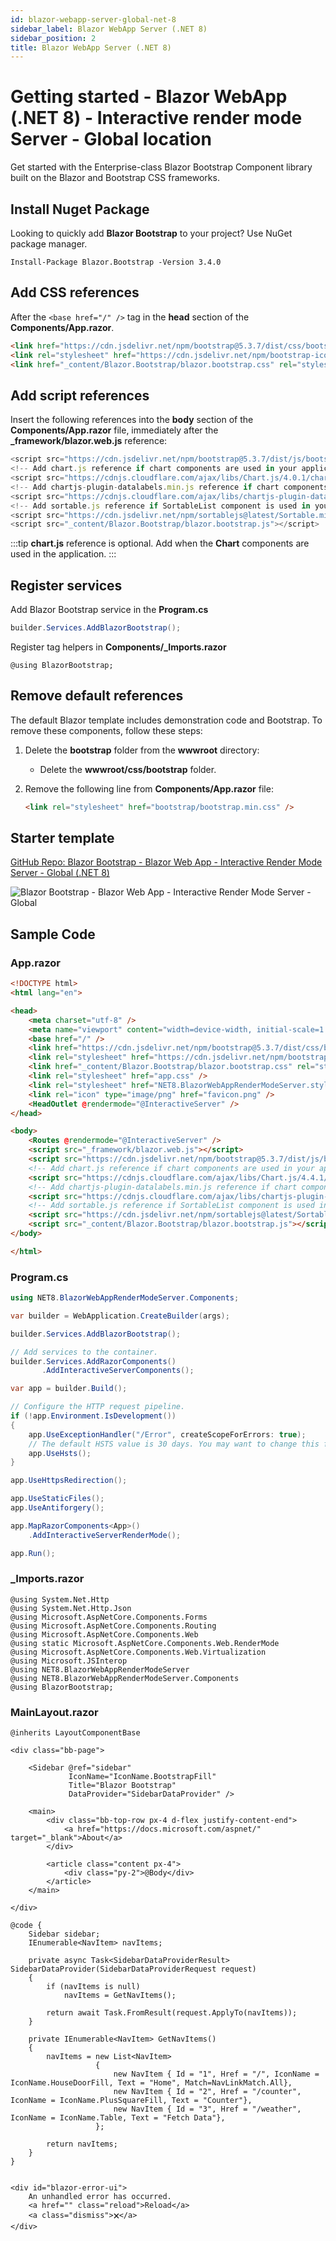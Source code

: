 ```yaml
---
id: blazor-webapp-server-global-net-8
sidebar_label: Blazor WebApp Server (.NET 8)
sidebar_position: 2
title: Blazor WebApp Server (.NET 8)
---
```



# Getting started - Blazor WebApp (.NET 8) - Interactive render mode Server - Global location

Get started with the Enterprise-class Blazor Bootstrap Component library built on the Blazor and Bootstrap CSS frameworks.

<CarbonAd />

## Install Nuget Package

Looking to quickly add **Blazor Bootstrap** to your project? Use NuGet package manager.

```shell
Install-Package Blazor.Bootstrap -Version 3.4.0
```

## Add CSS references

After the `<base href="/" />` tag in the **head** section of the **Components/App.razor**.

```html showLineNumbers
<link href="https://cdn.jsdelivr.net/npm/bootstrap@5.3.7/dist/css/bootstrap.min.css" rel="stylesheet" integrity="sha384-LN+7fdVzj6u52u30Kp6M/trliBMCMKTyK833zpbD+pXdCLuTusPj697FH4R/5mcr" crossorigin="anonymous">
<link rel="stylesheet" href="https://cdn.jsdelivr.net/npm/bootstrap-icons@1.13.1/font/bootstrap-icons.min.css">
<link href="_content/Blazor.Bootstrap/blazor.bootstrap.css" rel="stylesheet" />
```

## Add script references

Insert the following references into the **body** section of the **Components/App.razor** file, immediately after the **_framework/blazor.web.js** reference:

``` js showLineNumbers
<script src="https://cdn.jsdelivr.net/npm/bootstrap@5.3.7/dist/js/bootstrap.bundle.min.js" integrity="sha384-ndDqU0Gzau9qJ1lfW4pNLlhNTkCfHzAVBReH9diLvGRem5+R9g2FzA8ZGN954O5Q" crossorigin="anonymous"></script>
<!-- Add chart.js reference if chart components are used in your application. -->
<script src="https://cdnjs.cloudflare.com/ajax/libs/Chart.js/4.0.1/chart.umd.js" integrity="sha512-gQhCDsnnnUfaRzD8k1L5llCCV6O9HN09zClIzzeJ8OJ9MpGmIlCxm+pdCkqTwqJ4JcjbojFr79rl2F1mzcoLMQ==" crossorigin="anonymous" referrerpolicy="no-referrer"></script>
<!-- Add chartjs-plugin-datalabels.min.js reference if chart components with data label feature is used in your application. -->
<script src="https://cdnjs.cloudflare.com/ajax/libs/chartjs-plugin-datalabels/2.2.0/chartjs-plugin-datalabels.min.js" integrity="sha512-JPcRR8yFa8mmCsfrw4TNte1ZvF1e3+1SdGMslZvmrzDYxS69J7J49vkFL8u6u8PlPJK+H3voElBtUCzaXj+6ig==" crossorigin="anonymous" referrerpolicy="no-referrer"></script>
<!-- Add sortable.js reference if SortableList component is used in your application. -->
<script src="https://cdn.jsdelivr.net/npm/sortablejs@latest/Sortable.min.js"></script>
<script src="_content/Blazor.Bootstrap/blazor.bootstrap.js"></script>
```

:::tip
**chart.js** reference is optional. Add when the **Chart** components are used in the application.
:::

## Register services

Add Blazor Bootstrap service in the **Program.cs**

```cs
builder.Services.AddBlazorBootstrap();
```

Register tag helpers in **Components/_Imports.razor**

```razor
@using BlazorBootstrap;
```

## Remove default references

The default Blazor template includes demonstration code and Bootstrap. To remove these components, follow these steps:

1. Delete the **bootstrap** folder from the **wwwroot** directory:

   - Delete the **wwwroot/css/bootstrap** folder.

1. Remove the following line from **Components/App.razor** file:

   ``` html showLineNumbers
   <link rel="stylesheet" href="bootstrap/bootstrap.min.css" />
   ```

## Starter template

[GitHub Repo: Blazor Bootstrap - Blazor Web App - Interactive Render Mode Server - Global (.NET 8)](https://github.com/vikramlearning/blazorbootstrap-starter-templates/tree/master/src/BlazorBootstrap.Templates.Starter/NET8.BlazorWebAppRenderModeServerGlobal)

<img src="https://i.imgur.com/uGMjcWk.png" alt="Blazor Bootstrap - Blazor Web App - Interactive Render Mode Server - Global" />

## Sample Code

### App.razor

```html {8-10,14,18,20-25} showLineNumbers
<!DOCTYPE html>
<html lang="en">

<head>
    <meta charset="utf-8" />
    <meta name="viewport" content="width=device-width, initial-scale=1.0" />
    <base href="/" />
    <link href="https://cdn.jsdelivr.net/npm/bootstrap@5.3.7/dist/css/bootstrap.min.css" rel="stylesheet" integrity="sha384-LN+7fdVzj6u52u30Kp6M/trliBMCMKTyK833zpbD+pXdCLuTusPj697FH4R/5mcr" crossorigin="anonymous">
    <link rel="stylesheet" href="https://cdn.jsdelivr.net/npm/bootstrap-icons@1.13.1/font/bootstrap-icons.min.css">
    <link href="_content/Blazor.Bootstrap/blazor.bootstrap.css" rel="stylesheet" />
    <link rel="stylesheet" href="app.css" />
    <link rel="stylesheet" href="NET8.BlazorWebAppRenderModeServer.styles.css" />
    <link rel="icon" type="image/png" href="favicon.png" />
    <HeadOutlet @rendermode="@InteractiveServer" />
</head>

<body>
    <Routes @rendermode="@InteractiveServer" />
    <script src="_framework/blazor.web.js"></script>
    <script src="https://cdn.jsdelivr.net/npm/bootstrap@5.3.7/dist/js/bootstrap.bundle.min.js" integrity="sha384-ndDqU0Gzau9qJ1lfW4pNLlhNTkCfHzAVBReH9diLvGRem5+R9g2FzA8ZGN954O5Q" crossorigin="anonymous"></script>
    <!-- Add chart.js reference if chart components are used in your application. -->
    <script src="https://cdnjs.cloudflare.com/ajax/libs/Chart.js/4.4.1/chart.umd.js" integrity="sha512-ZwR1/gSZM3ai6vCdI+LVF1zSq/5HznD3ZSTk7kajkaj4D292NLuduDCO1c/NT8Id+jE58KYLKT7hXnbtryGmMg==" crossorigin="anonymous" referrerpolicy="no-referrer"></script>
    <!-- Add chartjs-plugin-datalabels.min.js reference if chart components with data label feature is used in your application. -->
    <script src="https://cdnjs.cloudflare.com/ajax/libs/chartjs-plugin-datalabels/2.2.0/chartjs-plugin-datalabels.min.js" integrity="sha512-JPcRR8yFa8mmCsfrw4TNte1ZvF1e3+1SdGMslZvmrzDYxS69J7J49vkFL8u6u8PlPJK+H3voElBtUCzaXj+6ig==" crossorigin="anonymous" referrerpolicy="no-referrer"></script>
    <!-- Add sortable.js reference if SortableList component is used in your application. -->
    <script src="https://cdn.jsdelivr.net/npm/sortablejs@latest/Sortable.min.js"></script>
    <script src="_content/Blazor.Bootstrap/blazor.bootstrap.js"></script>
</body>

</html>
```

### Program.cs

```cs {5} showLineNumbers
using NET8.BlazorWebAppRenderModeServer.Components;

var builder = WebApplication.CreateBuilder(args);

builder.Services.AddBlazorBootstrap();

// Add services to the container.
builder.Services.AddRazorComponents()
       .AddInteractiveServerComponents();

var app = builder.Build();

// Configure the HTTP request pipeline.
if (!app.Environment.IsDevelopment())
{
    app.UseExceptionHandler("/Error", createScopeForErrors: true);
    // The default HSTS value is 30 days. You may want to change this for production scenarios, see https://aka.ms/aspnetcore-hsts.
    app.UseHsts();
}

app.UseHttpsRedirection();

app.UseStaticFiles();
app.UseAntiforgery();

app.MapRazorComponents<App>()
    .AddInteractiveServerRenderMode();

app.Run();
```

### _Imports.razor

```razor {11} showLineNumbers
@using System.Net.Http
@using System.Net.Http.Json
@using Microsoft.AspNetCore.Components.Forms
@using Microsoft.AspNetCore.Components.Routing
@using Microsoft.AspNetCore.Components.Web
@using static Microsoft.AspNetCore.Components.Web.RenderMode
@using Microsoft.AspNetCore.Components.Web.Virtualization
@using Microsoft.JSInterop
@using NET8.BlazorWebAppRenderModeServer
@using NET8.BlazorWebAppRenderModeServer.Components
@using BlazorBootstrap;
```

### MainLayout.razor

```razor {} showLineNumbers
@inherits LayoutComponentBase

<div class="bb-page">

    <Sidebar @ref="sidebar"
             IconName="IconName.BootstrapFill"
             Title="Blazor Bootstrap"
             DataProvider="SidebarDataProvider" />

    <main>
        <div class="bb-top-row px-4 d-flex justify-content-end">
            <a href="https://docs.microsoft.com/aspnet/" target="_blank">About</a>
        </div>

        <article class="content px-4">
            <div class="py-2">@Body</div>
        </article>
    </main>

</div>

@code {
    Sidebar sidebar;
    IEnumerable<NavItem> navItems;

    private async Task<SidebarDataProviderResult> SidebarDataProvider(SidebarDataProviderRequest request)
    {
        if (navItems is null)
            navItems = GetNavItems();

        return await Task.FromResult(request.ApplyTo(navItems));
    }

    private IEnumerable<NavItem> GetNavItems()
    {
        navItems = new List<NavItem>
                   {
                       new NavItem { Id = "1", Href = "/", IconName = IconName.HouseDoorFill, Text = "Home", Match=NavLinkMatch.All},
                       new NavItem { Id = "2", Href = "/counter", IconName = IconName.PlusSquareFill, Text = "Counter"},
                       new NavItem { Id = "3", Href = "/weather", IconName = IconName.Table, Text = "Fetch Data"},
                   };

        return navItems;
    }
}


<div id="blazor-error-ui">
    An unhandled error has occurred.
    <a href="" class="reload">Reload</a>
    <a class="dismiss">🗙</a>
</div>
```
